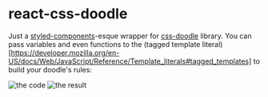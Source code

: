 

<Meta title="react-css-doodle/Introduction" />

# react-css-doodle

Just a [styled-components](https://styled-components.com/)-esque wrapper for [css-doodle](https://css-doodle.com/) library.
You can pass variables and even functions to the (tagged template literal)[https://developer.mozilla.org/en-US/docs/Web/JavaScript/Reference/Template_literals#tagged_templates] to build your doodle's rules:

<img src={codeImg} alt="the code" />

<img src={doodleImg} alt="the result" />

